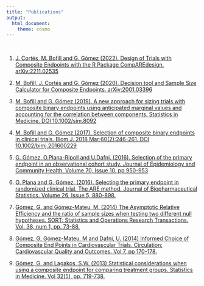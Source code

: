 ---
title: "Publications"
output:
  html_document:
    theme: cosmo
---

```{=html}
<style type="text/css">
h1.title {
  font-size: 36px;
  font-weight: 500;
  color: DarkRed;
  text-align: center;
}
</style>
```

<br>

1.  [J. Cortés, M. Bofill and G. Gómez (2022). Design of Trials with Composite Endpoints with the R Package CompAREdesign. arXiv:2211.02535](https://arxiv.org/abs/2211.02535)

2.  [M. Bofill, J. Cortés and G. Gómez (2020). Decision tool and Sample Size Calculator for Composite Endpoints. arXiv:2001.03396](https://arxiv.org/abs/2001.03396)

3.  [M. Bofill and G. Gómez (2019). A new approach for sizing trials with composite binary endpoints using anticipated marginal values and accounting for the correlation between components. Statistics in Medicine. DOI 10.1002/sim.8092](https://arxiv.org/abs/1807.01305)

4.  [M. Bofill and G. Gómez (2017). Selection of composite binary endpoints in clinical trials. Biom J. 2018 Mar;60(2):246-261. DOI 10.1002/bimj.201600229](https://pubmed.ncbi.nlm.nih.gov/29023990/)

5.  [G. Gómez, O.Plana-Ripoll and U.Dafni. (2016). Selection of the primary endpoint in an observational cohort study. Journal of Epidemiology and Community Health. Volume 70, Issue 10, pp 950-953](https://pubmed.ncbi.nlm.nih.gov/27072869/)

6.  [O. Plana and G. Gómez. (2016). Selecting the primary endpoint in randomized clinical trial. The ARE method. Journal of Biopharmaceutical Statistics. Volume 26, Issue 5, 880-898.](https://pubmed.ncbi.nlm.nih.gov/26400217/)

7.  [Gómez, G. and Gómez-Mateu, M. (2014) The Asymptotic Relative Efficiency and the ratio of sample sizes when testing two different null hypotheses. SORT: Statistics and Operations Research Transactions. Vol. 38, num 1, pp. 73-88.](https://www.raco.cat/index.php/SORT/article/view/277219/365151)

8.  [Gómez, G, Gómez-Mateu, M and Dafni, U. (2014) Informed Choice of Composite End Points in Cardiovascular Trials. Circulation: Cardiovascular Quality and Outcomes. Vol 7, pp 170-178.](https://pubmed.ncbi.nlm.nih.gov/24425702/)

9.  [Gómez, G. and Lagakos, S.W. (2013) Statistical considerations when using a composite endpoint for comparing treatment groups. Statistics in Medicine. Vol 32(5), pp. 719-738.](https://pubmed.ncbi.nlm.nih.gov/22855368/)
